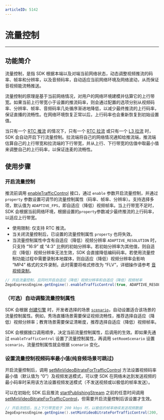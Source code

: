 ```yaml
---
articleID: 5142
---
```

# 流量控制

---

## 功能简介

流量控制，是指 SDK 根据本端以及对端当前网络状态，动态调整视频推流的码率、帧率和分辨率，以及音频码率，自动适应当前网络环境及网络波动，从而保证音视频能流畅推送。

流量控制的原理是基于当前网络情况，对用户的网络环境建模并估算它的上行带宽。如果当前上行带宽小于设置的推流码率，则会通过配置的选项分别从视频码率、分辨率、帧率、音频码率几处循序渐进地降低，以减少最终推流的上行码率，保证直播的流畅性。在网络环境恢复正常以后，上行码率也会重新恢复到初始设置值。

当只有一个 [RTC 推流](5390#14) 的情况下，只有一个 [RTC 拉流](5390#14) 或只有一个 [L3 拉流](5390#10) 时，SDK 会自动开启下行流量控制。拉流端将自己的网络情况通知给推流端，推流端估算自己的上行带宽和拉流端的下行带宽，并从上行、下行带宽的估值中取最小值来调整自己的上行码率，以保证连麦的流畅性。



## 使用步骤

### 开启流量控制

推流前调用 [enableTrafficControl](https://doc-zh.zego.im/article/api?doc=Express_Video_SDK_API~Java~class~im-zego-zegoexpress-zego-express-engine#enable-traffic-control) 接口，通过 `enable` 参数开启流量控制，并通过 `property` 参数设置可调节的流量控制属性（码率、帧率、分辨率）。支持选择多项，默认值为 `ADAPTIVE_FPS`，即自适应（降低）视频帧率。当上行带宽不足时，SDK 会根据当前网络环境，根据设置的`property`参数减少最终推流的上行码率，以适应上行带宽。

<Warning title="注意">

* 使用限制: 仅支持 RTC 推流。
* 当关闭流量控制后，已设置的流量控制属性 `property` 也将失效。
* 当流量控制属性中含有自适应（降低）视频分辨率 `ADAPTIVE_RESOLUTION` 时，只支持 “16:9” 或 “4:3” 比例的初始分辨率。若初始分辨率为其他值，则自适应（降低）视频分辨率无法生效，SDK 会直接降低编码码率。若使用流量控制功能过程中需要录制本地媒体，则自适应（降低）视频分辨率会影响 “MP4” 格式的文件录制，此时需要将格式修改为 “FLV”，详细操作请参考 [音视频录制](https://doc-zh.zego.im/article/4700)。
</Warning>

```java
// 开启流量控制，且同时开启自适应（降低）视频分辨率和自适应（降低）视频帧率
ZegoExpressEngine.getEngine().enableTrafficControl(true, ADAPTIVE_RESOLUTION.value() | ADAPTIVE_FPS.value());
```

### （可选）自动调整流量控制属性

SDK 会根据 [创建引擎](!Integration/Solution_Implementation#createroom) 时，开发者选择的场景 [`scenario`](!video_proflie)，自动设置适合该场景的流量控制属性。例如，秀场直播场景需要保证视频流畅性，推荐选择自适应（降低）视频分辨率；教育场景需要保证清晰度，推荐选择自适应（降低）视频帧率。

<Warning title="注意">


SDK 会根据接口调用顺序，决定当前流量控制属性，后调用的生效。即如果先通过 `enableTrafficControl` 设置了流量控制属性，再调用 `setRoomScenario` 设置 `scenario`，流量控制属性就会根据 `scenario` 变化。
</Warning>


### 设置流量控制视频码率最小值(纯音频场景可跳过)

开启流量控制后，调用 [setMinVideoBitrateForTrafficControl](https://doc-zh.zego.im/article/api?doc=Express_Video_SDK_API~Java~class~im-zego-zegoexpress-zego-express-engine#set-min-video-bitrate-for-traffic-control) 方法设置视频码率最小值（默认值为 “0”）及视频发送模式，可以使 SDK 在网络未达到发送视频的最小码率时采用该方法设置视频发送模式（不发送视频或以极低的帧率发送）。

<Warning title="注意">

可以在初始化 SDK 后且推流 [startPublishingStream](@startPublishingStream) 之前的任意时间调用 [setMinVideoBitrateForTrafficControl](https://doc-zh.zego.im/article/api?doc=Express_Video_SDK_API~Java~class~im-zego-zegoexpress-zego-express-engine#set-min-video-bitrate-for-traffic-control)，但需要开启流量控制后该设置才生效。
</Warning>

```java
// 开启流控后，当上下行带宽低于 200 kbps 时，以极低的帧率继续发送视频数据
ZegoExpressEngine.getEngine().setMinVideoBitrateForTrafficControl(200, ZegoTrafficControlMinVideoBitrateMode.ULTRA_LOW_FPS);
```
